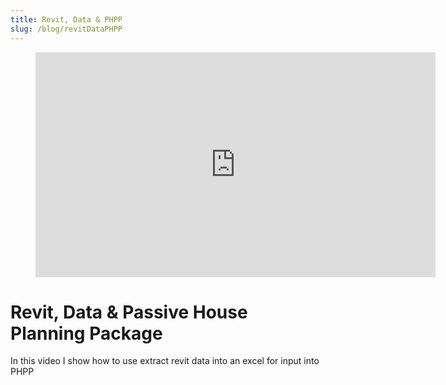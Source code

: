```yaml
---
title: Revit, Data & PHPP
slug: /blog/revitDataPHPP
---
```


<figure class="video_container">
  <iframe title="vimeo-player" src="https://player.vimeo.com/video/103708197" width="640" height="360" frameborder="0" allowfullscreen></iframe>
</figure>

# Revit, Data & Passive House Planning Package
In this video I show how to use extract revit data into an excel for input into PHPP